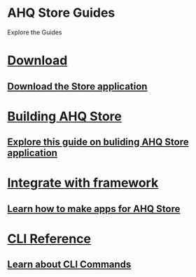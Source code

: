 ---
---

# AHQ Store Guides

Explore the Guides
<div className="link-group">
  <a href="/download">
    <h1>
      <FaDownload size={"2em"} />
      <span>Download</span>
    </h1>
    <h2>
      Download the Store application
    </h2>
  </a>

  <a href="/guide/building/">
    <h1>
      <FaLaptop size={"2em"} />
      <span>Building AHQ Store</span>
    </h1>
    <h2>
      Explore this guide on buliding AHQ Store application
    </h2>
  </a>
</div>

<div className="link-group tw-my-2">
  <a href="/guide/framework/">
    <h1>
      <FaReact size={"2em"} />
      <span>Integrate with framework</span>
    </h1>
    <h2>
      Learn how to make apps for AHQ Store
    </h2>
  </a>

  <a href="/guide/cli/">
    <h1>
      <GoCommandPalette size={"2em"} />
      <span>CLI Reference</span>
    </h1>
    <h2>
      Learn about CLI Commands
    </h2>
  </a>
</div>
